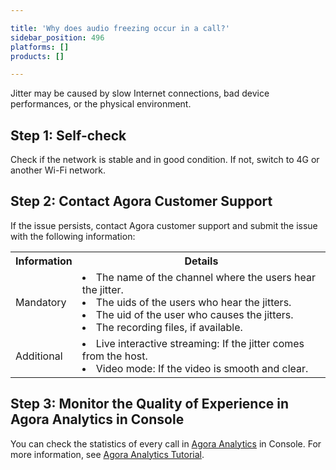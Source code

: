 ```yaml
---

title: 'Why does audio freezing occur in a call?'
sidebar_position: 496
platforms: []
products: []

---
```



Jitter may be caused by slow Internet connections, bad device performances, or the physical environment.

## Step 1: Self-check

Check if the network is stable and in good condition. If not, switch to 4G or another Wi-Fi network.

## Step 2: Contact Agora Customer Support

If the issue persists, contact Agora customer support and submit the issue with the following information:

<table>
  <tr>
    <th>Information</th>
    <th>Details</th>
  </tr>
  <tr>
    <td>Mandatory</td>
    <td>
      <li>The name of the channel where the users hear the jitter.</li>
      <li>The uids of the users who hear the jitters.</li>
      <li>The uid of the user who causes the jitters.</li>
      <li>The recording files, if available.</li>
    </td>
  </tr>
  <tr>
    <td>Additional</td>
    <td>
      <li>Live interactive streaming: If the jitter comes from the host.</li>
      <li>Video mode: If the video is smooth and clear.</li>
    </td>
  </tr>
</table>

## Step 3: Monitor the Quality of Experience in Agora Analytics in Console

You can check the statistics of every call in [Agora Analytics](https://dashboard.agora.io/analytics/call/search) in Console. For more information, see [Agora Analytics Tutorial](https://dashboard.agora.io/analytics/call/tutorial?_ga=2.197716463.1125435494.1542623251-764614247.1539586349).
